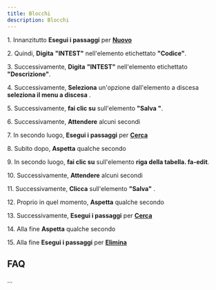 ```yaml
---
title: Blocchi
description: Blocchi
---
```

1\. Innanzitutto **Esegui i passaggi** per **[Nuovo](docs/Z_Operazioni%20base/Nuovo)**  
  
2\. Quindi, **Digita** **"INTEST"** nell'elemento etichettato **"Codice"**.  
  
3\. Successivamente, **Digita** **"INTEST"** nell'elemento etichettato **"Descrizione"**.  
  
4\. Successivamente, **Seleziona** un'opzione dall'elemento a discesa **seleziona il menu a discesa** .  
  
5\. Successivamente, **fai clic su** sull'elemento **"Salva "**.  
  
6\. Successivamente, **Attendere** alcuni secondi  
  
7\. In secondo luogo, **Esegui i passaggi** per **[Cerca](docs/Z_Operazioni%20base/Cerca)**  
  
8\. Subito dopo, **Aspetta** qualche secondo  
  
9\. In secondo luogo, **fai clic su** sull'elemento **riga della tabella. fa-edit**.  
  
10\. Successivamente, **Attendere** alcuni secondi  
  
11\. Successivamente, **Clicca** sull'elemento **"Salva"** .  
  
12\. Proprio in quel momento, **Aspetta** qualche secondo  
  
13\. Successivamente, **Esegui i passaggi** per **[Cerca](docs/Z_Operazioni%20base/Cerca)**  
  
14\. Alla fine **Aspetta** qualche secondo  
  
15\. Alla fine **Esegui i passaggi** per **[Elimina](docs/Z_Operazioni%20base/Elimina)**  

FAQ
---

...